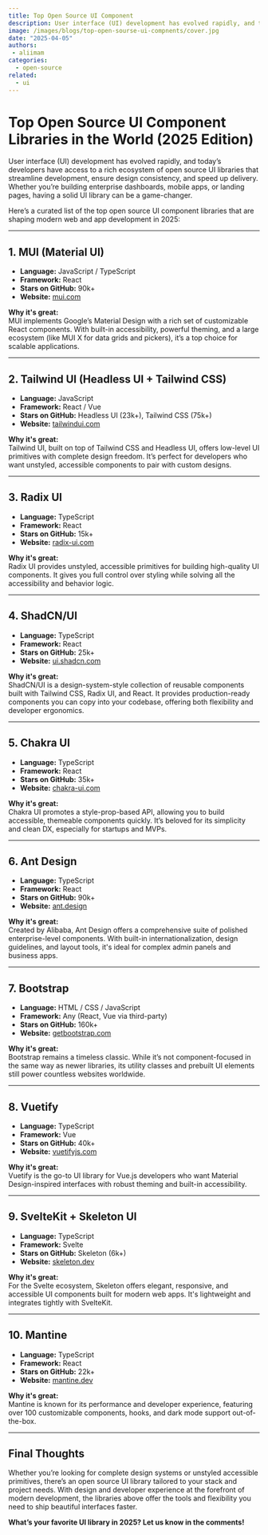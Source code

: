```yaml
---
title: Top Open Source UI Component
description: User interface (UI) development has evolved rapidly, and today’s developers have access to a rich ecosystem of open source UI libraries that streamline development, ensure design consistency, and speed up delivery. Whether you’re building enterprise dashboards, mobile apps, or landing pages, having a solid UI library can be a game-changer.
image: /images/blogs/top-open-sourse-ui-compnents/cover.jpg
date: "2025-04-05"
authors: 
 - aliimam 
categories:
  - open-source
related:
  - ui
---
```


# Top Open Source UI Component Libraries in the World (2025 Edition)

User interface (UI) development has evolved rapidly, and today’s developers have access to a rich ecosystem of open source UI libraries that streamline development, ensure design consistency, and speed up delivery. Whether you’re building enterprise dashboards, mobile apps, or landing pages, having a solid UI library can be a game-changer.

Here’s a curated list of the top open source UI component libraries that are shaping modern web and app development in 2025:

---

## 1. MUI (Material UI)

- **Language:** JavaScript / TypeScript  
- **Framework:** React  
- **Stars on GitHub:** 90k+  
- **Website:** [mui.com](https://mui.com)

**Why it's great:**  
MUI implements Google’s Material Design with a rich set of customizable React components. With built-in accessibility, powerful theming, and a large ecosystem (like MUI X for data grids and pickers), it’s a top choice for scalable applications.

---

## 2. Tailwind UI (Headless UI + Tailwind CSS)

- **Language:** JavaScript  
- **Framework:** React / Vue  
- **Stars on GitHub:** Headless UI (23k+), Tailwind CSS (75k+)  
- **Website:** [tailwindui.com](https://tailwindui.com)

**Why it's great:**  
Tailwind UI, built on top of Tailwind CSS and Headless UI, offers low-level UI primitives with complete design freedom. It’s perfect for developers who want unstyled, accessible components to pair with custom designs.

---

## 3. Radix UI

- **Language:** TypeScript  
- **Framework:** React  
- **Stars on GitHub:** 15k+  
- **Website:** [radix-ui.com](https://www.radix-ui.com)

**Why it's great:**  
Radix UI provides unstyled, accessible primitives for building high-quality UI components. It gives you full control over styling while solving all the accessibility and behavior logic.

---

## 4. ShadCN/UI

- **Language:** TypeScript  
- **Framework:** React  
- **Stars on GitHub:** 25k+  
- **Website:** [ui.shadcn.com](https://ui.shadcn.com)

**Why it's great:**  
ShadCN/UI is a design-system-style collection of reusable components built with Tailwind CSS, Radix UI, and React. It provides production-ready components you can copy into your codebase, offering both flexibility and developer ergonomics.

---

## 5. Chakra UI

- **Language:** TypeScript  
- **Framework:** React  
- **Stars on GitHub:** 35k+  
- **Website:** [chakra-ui.com](https://chakra-ui.com)

**Why it's great:**  
Chakra UI promotes a style-prop-based API, allowing you to build accessible, themeable components quickly. It’s beloved for its simplicity and clean DX, especially for startups and MVPs.

---

## 6. Ant Design

- **Language:** TypeScript  
- **Framework:** React  
- **Stars on GitHub:** 90k+  
- **Website:** [ant.design](https://ant.design)

**Why it's great:**  
Created by Alibaba, Ant Design offers a comprehensive suite of polished enterprise-level components. With built-in internationalization, design guidelines, and layout tools, it's ideal for complex admin panels and business apps.

---

## 7. Bootstrap

- **Language:** HTML / CSS / JavaScript  
- **Framework:** Any (React, Vue via third-party)  
- **Stars on GitHub:** 160k+  
- **Website:** [getbootstrap.com](https://getbootstrap.com)

**Why it's great:**  
Bootstrap remains a timeless classic. While it’s not component-focused in the same way as newer libraries, its utility classes and prebuilt UI elements still power countless websites worldwide.

---

## 8. Vuetify

- **Language:** TypeScript  
- **Framework:** Vue  
- **Stars on GitHub:** 40k+  
- **Website:** [vuetifyjs.com](https://vuetifyjs.com)

**Why it's great:**  
Vuetify is the go-to UI library for Vue.js developers who want Material Design-inspired interfaces with robust theming and built-in accessibility.

---

## 9. SvelteKit + Skeleton UI

- **Language:** TypeScript  
- **Framework:** Svelte  
- **Stars on GitHub:** Skeleton (6k+)  
- **Website:** [skeleton.dev](https://www.skeleton.dev)

**Why it's great:**  
For the Svelte ecosystem, Skeleton offers elegant, responsive, and accessible UI components built for modern web apps. It's lightweight and integrates tightly with SvelteKit.

---

## 10. Mantine

- **Language:** TypeScript  
- **Framework:** React  
- **Stars on GitHub:** 22k+  
- **Website:** [mantine.dev](https://mantine.dev)

**Why it's great:**  
Mantine is known for its performance and developer experience, featuring over 100 customizable components, hooks, and dark mode support out-of-the-box.

---

## Final Thoughts

Whether you’re looking for complete design systems or unstyled accessible primitives, there’s an open source UI library tailored to your stack and project needs. With design and developer experience at the forefront of modern development, the libraries above offer the tools and flexibility you need to ship beautiful interfaces faster.

**What’s your favorite UI library in 2025? Let us know in the comments!**

